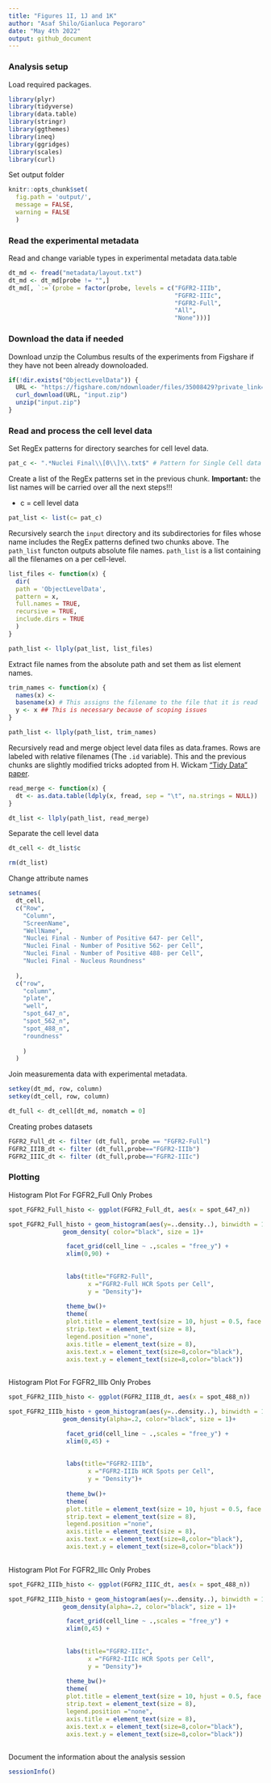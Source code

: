 ```yaml
---
title: "Figures 1I, 1J and 1K"
author: "Asaf Shilo/Gianluca Pegoraro"
date: "May 4th 2022"
output: github_document
---
```


### Analysis setup

Load required packages.

```r
library(plyr)
library(tidyverse)
library(data.table)
library(stringr)
library(ggthemes)
library(ineq)
library(ggridges)
library(scales)
library(curl)
```

Set output folder

```r
knitr::opts_chunk$set(
  fig.path = 'output/',
  message = FALSE,
  warning = FALSE
  )
```


### Read the experimental metadata

Read and change variable types in experimental metadata data.table

```r
dt_md <- fread("metadata/layout.txt")
dt_md <- dt_md[probe != "",]
dt_md[, `:=`(probe = factor(probe, levels = c("FGFR2-IIIb", 
                                              "FGFR2-IIIc",
                                              "FGFR2-Full",
                                              "All",
                                              "None")))]
```

### Download the data if needed

Download unzip the Columbus results of the experiments from Figshare if they have not been already downoloaded.

```r
if(!dir.exists("ObjectLevelData")) {
  URL <- "https://figshare.com/ndownloader/files/35008429?private_link=ac2ed08b395c13865fef"
  curl_download(URL, "input.zip")
  unzip("input.zip")
}
```

### Read and process the cell level data

Set RegEx patterns for directory searches for cell level data.

```r
pat_c <- ".*Nuclei Final\\[0\\]\\.txt$" # Pattern for Single Cell data files
```

Create a list of the RegEx patterns set in the previous chunk. **Important:** the list names will be carried over all the next steps!!!

-   c = cell level data

```r
pat_list <- list(c= pat_c)
```

Recursively search the `input` directory and its subdirectories for files whose name includes the RegEx patterns defined two chunks above. The `path_list` functon outputs absolute file names. `path_list` is a list containing all the filenames on a per cell-level.

```r
list_files <- function(x) {
  dir(
  path = 'ObjectLevelData',
  pattern = x,
  full.names = TRUE,
  recursive = TRUE,
  include.dirs = TRUE
  )
}

path_list <- llply(pat_list, list_files) 
```

Extract file names from the absolute path and set them as list element names.

```r
trim_names <- function(x) {
  names(x) <-
  basename(x) # This assigns the filename to the file that it is read
  y <- x ## This is necessary because of scoping issues
}

path_list <- llply(path_list, trim_names) 
```

Recursively read and merge object level data files as data.frames. Rows are labeled with relative filenames (The `.id` variable). This and the previous chunks are slightly modified tricks adopted from H. Wickam ["Tidy Data" paper](http://vita.had.co.nz/papers/tidy-data.pdf).

```r
read_merge <- function(x) {
  dt <- as.data.table(ldply(x, fread, sep = "\t", na.strings = NULL))
}

dt_list <- llply(path_list, read_merge)
```

Separate the cell level data

```r
dt_cell <- dt_list$c

rm(dt_list)
```

Change attribute names

```r
setnames(
  dt_cell,
  c("Row",
    "Column",
    "ScreenName",
    "WellName",
    "Nuclei Final - Number of Positive 647- per Cell",
    "Nuclei Final - Number of Positive 562- per Cell",
    "Nuclei Final - Number of Positive 488- per Cell",
    "Nuclei Final - Nucleus Roundness"
    
  ),
  c("row",
    "column",
    "plate",
    "well",
    "spot_647_n",
    "spot_562_n",
    "spot_488_n",
    "roundness"
    
    )
  )
```

Join measurementa data with experimental metadata.

```r
setkey(dt_md, row, column)
setkey(dt_cell, row, column)

dt_full <- dt_cell[dt_md, nomatch = 0] 
```

Creating probes datasets

```r
FGFR2_Full_dt <- filter (dt_full, probe == "FGFR2-Full")
FGFR2_IIIB_dt <- filter (dt_full,probe=="FGFR2-IIIb")
FGFR2_IIIC_dt <- filter (dt_full,probe=="FGFR2-IIIc")
```

### Plotting

Histogram Plot For FGFR2_Full Only Probes

```r
spot_FGFR2_Full_histo <- ggplot(FGFR2_Full_dt, aes(x = spot_647_n)) 

spot_FGFR2_Full_histo + geom_histogram(aes(y=..density..), binwidth = 1, colour="black", fill ="#FF0000", boundary = 0)+
               geom_density( color="black", size = 1)+ 

                facet_grid(cell_line ~ .,scales = "free_y") +
                xlim(0,90) +
                
  
                labs(title="FGFR2-Full",
                      x ="FGFR2-Full HCR Spots per Cell", 
                      y = "Density")+
  
                theme_bw()+
                theme(
                plot.title = element_text(size = 10, hjust = 0.5, face = "bold"),
                strip.text = element_text(size = 8),
                legend.position ="none",
                axis.title = element_text(size = 8),
                axis.text.x = element_text(size=8,color="black"),
                axis.text.y = element_text(size=8,color="black"))
  
```

Histogram Plot For FGFR2_IIIb Only Probes

```r
spot_FGFR2_IIIb_histo <- ggplot(FGFR2_IIIB_dt, aes(x = spot_488_n)) 

spot_FGFR2_IIIb_histo + geom_histogram(aes(y=..density..), binwidth = 1, colour="black", fill ="#008300", boundary = 0)+
               geom_density(alpha=.2, color="black", size = 1)+ 

                facet_grid(cell_line ~ .,scales = "free_y") +
                xlim(0,45) +
                
  
                labs(title="FGFR2-IIIb",
                      x ="FGFR2-IIIb HCR Spots per Cell", 
                      y = "Density")+
  
                theme_bw()+
                theme(
                plot.title = element_text(size = 10, hjust = 0.5, face = "bold"),
                strip.text = element_text(size = 8),
                legend.position ="none",
                axis.title = element_text(size = 8),
                axis.text.x = element_text(size=8,color="black"),
                axis.text.y = element_text(size=8,color="black"))
  
```

Histogram Plot For FGFR2_IIIc Only Probes

```r
spot_FGFR2_IIIb_histo <- ggplot(FGFR2_IIIC_dt, aes(x = spot_488_n)) 

spot_FGFR2_IIIb_histo + geom_histogram(aes(y=..density..), binwidth = 1, colour="black", fill ="#0000C8", boundary = 0)+
               geom_density(alpha=.2, color="black", size = 1)+ 

                facet_grid(cell_line ~ .,scales = "free_y") +
                xlim(0,45) +
                
  
                labs(title="FGFR2-IIIc",
                      x ="FGFR2-IIIc HCR Spots per Cell", 
                      y = "Density")+
  
                theme_bw()+
                theme(
                plot.title = element_text(size = 10, hjust = 0.5, face = "bold"),
                strip.text = element_text(size = 8),
                legend.position ="none",
                axis.title = element_text(size = 8),
                axis.text.x = element_text(size=8,color="black"),
                axis.text.y = element_text(size=8,color="black"))
  
```

Document the information about the analysis session 

```r
sessionInfo()
```